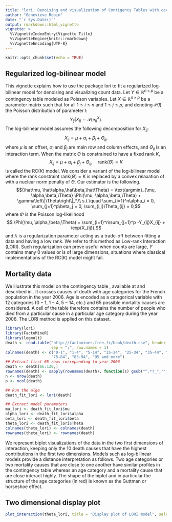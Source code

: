```yaml
---
title: "lori: Denoising and visualization of Contigency Tables with covariates "
author: "Genevieve Robin"
date: "`r Sys.Date()`"
output: rmarkdown::html_vignette
vignette: >
  %\VignetteIndexEntry{Vignette Title}
  %\VignetteEngine{knitr::rmarkdown}
  %\VignetteEncoding{UTF-8}
---
```


```r
knitr::opts_chunk$set(echo = TRUE)
```

## Regularized log-bilinear model

This vignette explains how to use the package lori to fit a regularized log-bilinear model for denoising and visualizing count data. Let $Y\in\mathbb{R}^{n\times p}$ be a contingency table modeled as Poisson variables. Let $X\in\mathbb{R}^{n\times p}$ be a parameter matrix such that for all $1\leq i\leq n$ and $1\leq j\leq p$, and denoting $\mathcal{P}(l)$ the Poisson distribution of parameter $l$:
$$Y_{ij}|X_{ij} \sim \mathcal{P}(\mathrm{e}^X_{ij}).$$
The log-bilinear model assumes the following decomposition for $X_{ij}$:
$$X_{ij} = \mu + \alpha_i + \beta_j + \Theta_{ij}, $$
where $\mu$ is an offset, $\alpha_i$ and $\beta_j$ are main row and column effects, and $\Theta_{ij}$ is an interaction term. When the matrix $\Theta$ is constrained to have a fixed rank $K$, 
$$X_{ij} = \mu + \alpha_i + \beta_j + \Theta_{ij},\quad \text{rank}(\Theta) = K$$
is called the RC($K$) model. We consider a variant of the log-bilinear model where the rank constraint $\text{rank}(\Theta) = K$ is replaced by a convex relaxation of with a nuclear norm penalty of $\Theta$. Our estimator is the following.
$$(\hat\mu, \hat\alpha,\hat\beta,\hat\Theta) = \text{argmin}_{\mu, \alpha,\beta,\Theta} \Phi(\mu, \alpha,\beta,\Theta) + \gamma\left\|\Theta\right\|_*,\\
s.t.\quad \sum_{i=1}^n\alpha_i = 0, \sum_{j=1}^p\beta_j = 0, \sum_{i,j}\Theta_{ij} = 0,$$
where $\Phi$ is the Poisson log-likelihood
$$ \Phi(\mu, \alpha,\beta,\Theta) = \sum_{i=1}^n\sum_{j=1}^p -Y_{ij}X_{ij} + \exp(X_{ij}),$$
and $\lambda$ is a regularization parameter acting as a trade-off between fitting a data and having a low rank. We refer to this method as Low-rank Interaction (LORI). Such regularization can prove useful when counts are large, $Y$ contains many $0$ values or is of large dimensions, situations where classical implementations of the RC($K$) model might fail.

## Mortality data

We illustrate this model on the contingency table \textit{Death}, available at \url{http://factominer.free.fr/book/death.csv} and described in \citet{paghuss2010da}. It crosses causes of death with age categories for the French population in the year 2006. Age is encoded as a categorical variable with 12 categories ($0-1$, $1-4$, $5-14$, etc.) and $65$ possible mortality causes are considered. A cell of the table therefore contains the number of people who died from a particular cause in a particular age category during the year 2006. The LORI method is applied on this  dataset. 

```r
library(lori)
library(FactoMineR)
library(logmult)
death <- read.table("http://factominer.free.fr/book/death.csv", header = TRUE,
                    sep = ";", row.names = 1)
colnames(death) <- c("0-1", "1-4", "5-14", "15-24", "25-34", "35-44", "45-54", "55-64", "65-74",
                    "75-84", "85-94", "95 and more")
## Extract first 65 rows correponding to year 2006
death <- death[66:130,]
rownames(death) <- sapply(rownames(death), function(s) gsub("^.*?_","",s))
n <- nrow(death)
p <- ncol(death)
```



```r

## Run the algo 
death_fit_lori <- lori(death)

## Extract model parameters
mu_lori <- death_fit_lori$mu
alpha_lori <- death_fit_lori$alpha
beta_lori <- death_fit_lori$beta
theta_lori <- death_fit_lori$Theta
colnames(theta_lori) <- colnames(death)
rownames(theta_lori) <- rownames(death)
```

We represent biplot visualizations of the data in the two first dimensions of interaction, keeping only the 10 death causes that have the highest contributions in the first two dimensions. 
Models such as log-bilinear models provide a distance interpretation as follows. 
Two age categories or two mortality causes that are close to one another have similar profiles in the contingency table whereas an age category and a mortality cause that are close interact highly. The shape of the biplot and in particular the structure of the age categories (in red) is known as the Guttman or horseshoe effect. 

## Two dimensional display plot

```r
plot_interaction(theta_lori, title = "Display plot of LORI model", selectRow = "contrib 10")
```

